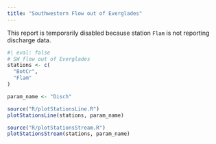 ```yaml
---
title: "Southwestern Flow out of Everglades"
---
```


This report is temporarily disabled because station `Flam` is not reporting discharge data.

```R
#| eval: false
# SW flow out of Everglades
stations <- c(
  "BotCr",
  "Flam"
)

param_name <- "Disch"

source("R/plotStationsLine.R")
plotStationsLine(stations, param_name)

source("R/plotStationsStream.R")
plotStationsStream(stations, param_name)


```
